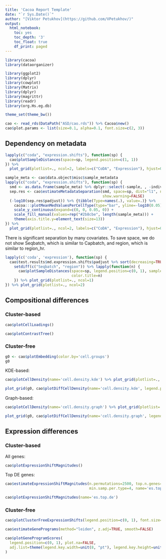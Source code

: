 ```yaml
---
title: 'Cacoa Report Template'
date: "`r Sys.Date()`"
author: "[Viktor Petukhov](https://github.com/VPetukhov/)"
output:
  html_notebook:
    toc: yes
    toc_depth: '3'
    toc_float: true
    df_print: paged
---
```


```r
library(cacoa)
library(dataorganizer)

library(ggplot2)
library(dplyr)
library(cowplot)
library(Matrix)
library(dplyr)
library(magrittr)
library(readr)
library(org.Hs.eg.db)

theme_set(theme_bw())
```

```r
cao <- read_rds(DataPath("ASD/cao.rds")) %>% Cacoa$new()
cao$plot.params <- list(size=0.1, alpha=0.1, font.size=c(2, 3))
```

## Dependency on metadata

```r
lapply(c("coda", "expression.shifts"), function(sp) {
  cao$plotSampleDistances(space=sp, legend.position=c(1, 1))
}) %>% 
  plot_grid(plotlist=., ncol=2, labels=c("CoDA", "Expression"), hjust=0, label_x=0.02, label_y=0.99)
```

```r
sample_meta <- cao$data.object$misc$sample_metadata
lapply(c("coda", "expression.shifts"), function(sp) {
  smd <- as.data.frame(sample_meta) %>% dplyr::select(-sample, , -individual, -diagnosis)
  sep.res <- cao$estimateMetadataSeparation(smd, space=sp, dist="l1", name=paste0("md.", sp),
                                            show.warning=FALSE)
  (-log10(sep.res$padjust)) %>% {tibble(Type=names(.), value=.)} %>%
    cacoa:::plotMeanMedValuesPerCellType(type="bar", yline=-log10(0.05), ylab="-log10(separation p-value)") +
    scale_y_continuous(expand=c(0, 0, 0.05, 0)) +
    scale_fill_manual(values=rep("#2b8cbe", length(sample_meta))) +
    theme(axis.title.y=element_text(size=13))
}) %>% 
  plot_grid(plotlist=., ncol=2, labels=c("CoDA", "Expression"), hjust=0, label_x=0.2, label_y=0.98)
```

There is significant separation by many covariates. To save space, we do not show Seqbatch, 
which is similar to Capbatch, and region, which is similar to region_hr.

```r
lapply(c('coda', 'expression'), function(sp) {
  cao$test.results$md.expression.shifts$padjust %>% sort(decreasing=TRUE) %>% {names(.)[. < 0.05]} %>% 
    setdiff(c("Seqbatch", "region")) %>% lapply(function(n) {
      cao$plotSampleDistances(space=sp, legend.position=c(0, 1), sample.colors=sample_meta[[n]], 
                              color.title=n)
    }) %>% plot_grid(plotlist=., ncol=1)
}) %>% plot_grid(plotlist=., ncol=2)
```

## Compositional differences

### Cluster-based

```r
cao$plotCellLoadings()
```

```r
cao$plotContrastTree()
```

### Cluster-free

```r
g0 <- cao$plotEmbedding(color.by='cell.groups')
g0
```

KDE-based:

```r
cao$plotCellDensity(name='cell.density.kde') %>% plot_grid(plotlist=., ncol=2)
```

```r
plot_grid(g0, cao$plotDiffCellDensity(name='cell.density.kde', legend.position=c(0, 1)), ncol=2)
```

Graph-based:

```r
cao$plotCellDensity(name='cell.density.graph') %>% plot_grid(plotlist=., ncol=2)
```

```r
plot_grid(g0, cao$plotDiffCellDensity(name='cell.density.graph', legend.position=c(0, 1)), ncol=2)
```

## Expression differences

### Cluster-based

All genes:

```r
cao$plotExpressionShiftMagnitudes()
```

Top DE genes:

```r
cao$estimateExpressionShiftMagnitudes(n.permutations=2500, top.n.genes=500, n.pcs=8, 
                                      min.samp.per.type=4, name='es.top.de', verbose=FALSE)
```

```r
cao$plotExpressionShiftMagnitudes(name='es.top.de')
```

### Cluster-free

```r
cao$plotClusterFreeExpressionShifts(legend.position=c(0, 1), font.size=c(1, 2))
```

```r
cao$estimateGenePrograms(method="leiden", z.adj=TRUE, smooth=FALSE)
```

```r
cao$plotGeneProgramScores(
  legend.position=c(0, 1), plot.na=FALSE, 
  adj.list=theme(legend.key.width=unit(8, "pt"), legend.key.height=unit(12, "pt"))
)
```
